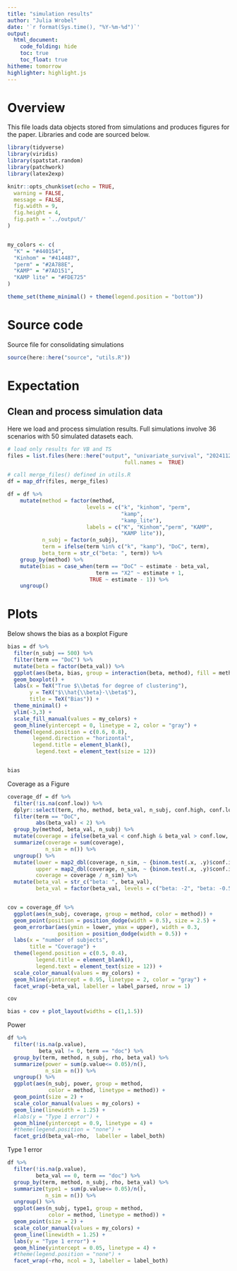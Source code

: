 ```yaml
---
title: "simulation results"
author: "Julia Wrobel"
date: '`r format(Sys.time(), "%Y-%m-%d")`'
output:
  html_document: 
    code_folding: hide
    toc: true
    toc_float: true
hitheme: tomorrow
highlighter: highlight.js
---
```


# Overview

This file loads data objects stored from simulations and produces figures for the paper. Libraries and code are sourced below. 

```r
library(tidyverse)
library(viridis)
library(spatstat.random)
library(patchwork)
library(latex2exp)

knitr::opts_chunk$set(echo = TRUE,
  warning = FALSE,
  message = FALSE,
  fig.width = 9,
  fig.height = 4,
  fig.path = '../output/'
)


my_colors <- c(
  "K" = "#440154",
  "Kinhom" = "#414487",
  "perm" = "#2A788E",
  "KAMP" = "#7AD151",
  "KAMP lite" = "#FDE725"
)

theme_set(theme_minimal() + theme(legend.position = "bottom"))
```

# Source code

Source file for consolidating simulations

```r
source(here::here("source", "utils.R"))
```


# Expectation

## Clean and process simulation data

Here we load and process simulation results. Full simulations involve 36 scenarios with 50 simulated datasets each.


```r
# load only results for VB and TS
files = list.files(here::here("output", "univariate_survival", "20241120"), 
									 full.names =  TRUE)

# call merge_files() defined in utils.R
df = map_dfr(files, merge_files)

```




```r

df = df %>%
    mutate(method = factor(method,
                         levels = c("k", "kinhom", "perm", 
                                    "kamp",  
                                    "kamp_lite"),
                         labels = c("K", "Kinhom","perm", "KAMP",
                                    "KAMP lite")),
           n_subj = factor(n_subj),
           term = ifelse(term %in% c("k", "kamp"), "DoC", term),
           beta_term = str_c("beta: ", term)) %>%
    group_by(method) %>%
    mutate(bias = case_when(term == "DoC" ~ estimate - beta_val,
                            term == "X2" ~ estimate + 1,
                          TRUE ~ estimate - 1)) %>%
    ungroup() 
```



# Plots 

Below shows the bias as a boxplot Figure

```r
bias = df %>%
  filter(n_subj == 500) %>%
  filter(term == "DoC") %>%
  mutate(beta = factor(beta_val)) %>%
  ggplot(aes(beta, bias, group = interaction(beta, method), fill = method)) +
  geom_boxplot() +
  labs(x = TeX("True $\\beta$ for degree of clustering"),
       y = TeX("$\\hat{\\beta}-\\beta$"),
       title = TeX("Bias")) +
  theme_minimal() +
  ylim(-3,3) +
  scale_fill_manual(values = my_colors) +
  geom_hline(yintercept = 0, linetype = 2, color = "gray") +
  theme(legend.position = c(0.6, 0.8),
        legend.direction = "horizontal",
        legend.title = element_blank(),
         legend.text = element_text(size = 12)) 


bias
```


Coverage as a Figure


```r
coverage_df = df %>%
  filter(!is.na(conf.low)) %>%
  dplyr::select(term, rho, method, beta_val, n_subj, conf.high, conf.low) %>%
  filter(term == "DoC",
         abs(beta_val) < 2) %>%
  group_by(method, beta_val, n_subj) %>%
  mutate(coverage = ifelse(beta_val < conf.high & beta_val > conf.low, 1, 0)) %>%
  summarize(coverage = sum(coverage),
            n_sim = n()) %>%
  ungroup() %>%
  mutate(lower = map2_dbl(coverage, n_sim, ~ {binom.test(.x, .y)$conf.int[1]}),
         upper = map2_dbl(coverage, n_sim, ~ {binom.test(.x, .y)$conf.int[2]}),
         coverage = coverage / n_sim) %>%
  mutate(beta_val = str_c("beta: ", beta_val),
         beta_val = factor(beta_val, levels = c("beta: -2", "beta: -0.5", "beta: 0", "beta: 0.5", "beta: 2")))


cov = coverage_df %>%
  ggplot(aes(n_subj, coverage, group = method, color = method)) +
  geom_point(position = position_dodge(width = 0.5), size = 2.5) + 
  geom_errorbar(aes(ymin = lower, ymax = upper), width = 0.3,
                position = position_dodge(width = 0.5)) +
  labs(x = "number of subjects",
       title = "Coverage") +
  theme(legend.position = c(0.5, 0.4),
         legend.title = element_blank(),
         legend.text = element_text(size = 12)) + 
  scale_color_manual(values = my_colors) +
  geom_hline(yintercept = 0.95, linetype = 2, color = "gray") +
  facet_wrap(~beta_val, labeller = label_parsed, nrow = 1)

cov
```






```r
bias + cov + plot_layout(widths = c(1,1.5))
```







Power


```r
df %>%
  filter(!is.na(p.value),
          beta_val != 0, term == "doc") %>%
  group_by(term, method, n_subj, rho, beta_val) %>%
  summarize(power = sum(p.value<= 0.05)/n(),
            n_sim = n()) %>%
  ungroup() %>%
  ggplot(aes(n_subj, power, group = method,
             color = method, linetype = method)) +
  geom_point(size = 2) +
  scale_color_manual(values = my_colors) +
  geom_line(linewidth = 1.25) +
  #labs(y = "Type 1 error") +
  geom_hline(yintercept = 0.9, linetype = 4) +
  #theme(legend.position = "none") +
  facet_grid(beta_val~rho,  labeller = label_both)
```


Type 1 error

```r
df %>%
  filter(!is.na(p.value),
         beta_val == 0, term == "doc") %>%
  group_by(term, method, n_subj, rho, beta_val) %>%
  summarize(type1 = sum(p.value<= 0.05)/n(),
            n_sim = n()) %>%
  ungroup() %>%
  ggplot(aes(n_subj, type1, group = method,
             color = method, linetype = method)) +
  geom_point(size = 2) +
  scale_color_manual(values = my_colors) +
  geom_line(linewidth = 1.25) +
  labs(y = "Type 1 error") +
  geom_hline(yintercept = 0.05, linetype = 4) +
  #theme(legend.position = "none") +
  facet_wrap(~rho, ncol = 3, labeller = label_both)

```


